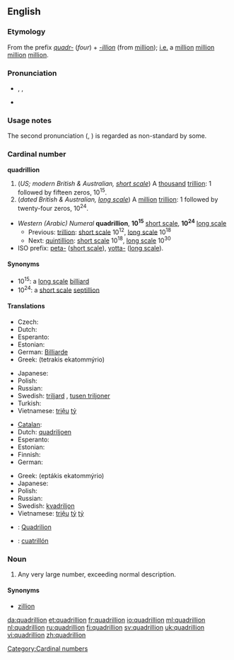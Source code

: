 {{also|Quadrillion}}
==English==
{{wikipedia|long and short scales}}

===Etymology===
From the prefix ''[[quadr-]]'' (''four'') + ''[[-illion]]'' (from [[million]]); [[i.e.]] a [[million]] [[million]] [[million]] [[million]].

===Pronunciation===
* {{a|UK}} {{IPA|/kwɒˈdɹɪljən/|/kwɒˈdʒɹɪljən/}}, {{SAMPA|/kwQ"dr\Ilj@n/|/kwQ"dZr\Ilj@n/}}, {{shavian|𐑒𐑢𐑭𐑡𐑮𐑦𐑤𐑾}}
* {{audio|en-us-quadrillion.ogg|Audio (US)}}
*: {{rhymes|ɪljən}}

===Usage notes===
The second pronunciation ({{IPAchar|/dʒ/}}, {{SAMPAchar|/dZ/}}) is regarded as non-standard by some.

===Cardinal number===
'''quadrillion'''

# (''US; modern British & Australian, [[w:Long and short scales|short scale]]'') A [[thousand]] [[trillion]]: 1 followed by fifteen zeros, 10<sup>15</sup>.
# (''dated British & Australian, [[w:Long and short scales|long scale]]'') A [[million]] [[trillion]]: 1 followed by twenty-four zeros, 10<sup>24</sup>.

* ''Western (Arabic) Numeral'' '''quadrillion''', '''10<sup>15</sup>''' [[w:Long and short scales|short scale]], '''10<sup>24</sup>''' [[w:Long and short scales|long scale]]
** Previous: [[trillion]]: [[w:Long and short scales|short scale]] 10<sup>12</sup>, [[w:Long and short scales|long scale]] 10<sup>18</sup>
** Next: [[quintillion]]: [[w:Long and short scales|short scale]] 10<sup>18</sup>, [[w:Long and short scales|long scale]] 10<sup>30</sup>
* ISO prefix: [[peta-]] ([[w:Long and short scales|short scale]]), [[yotta-]] ([[w:Long and short scales|long scale]]).

====Synonyms====
* 10<sup>15</sup>: a [[w:Long and short scales|long scale]] [[billiard]]
* 10<sup>24</sup>: a [[w:Long and short scales|short scale]] [[septillion]]

====Translations====
{{trans-top|a thousand trillion, 10<sup>15</sup>}}
* Czech: {{t-|cs|biliarda|f}}
* Dutch: {{t+|nl|biljard}}
* Esperanto: {{t-|eo|duiliardo|xs=Esperanto}}
* Estonian: {{t|et|kvadriljon}}
* German: [[Billiarde]]
* Greek: {{t|el|τετράκις εκατομμύριο|n|sc=Grek}} (tetrakis ekatommýrio)
{{trans-mid}}
* Japanese: {{t|ja|千兆|tr=senchō|sc=Jpan}}
* Polish: {{t|pl|biliard|m}}
* Russian: {{t+|ru|квадриллион|m|tr=kvadrillión|sc=Cyrl}}
* Swedish: [[triljard]] {{c}}, [[tusen triljoner]] {{c|p}}
* Turkish: {{t|tr|katrilyon}}
* Vietnamese: [[triệu]] [[tỷ]]
{{trans-bottom}}

{{trans-top|a million trillion, 10<sup>24</sup>}}
* [[Catalan]]: {{t-|ca|quadrilió}}
* Dutch: [[quadriljoen]]
* Esperanto: {{t-|eo|kvariliono|xs=Esperanto}}
* Estonian: {{t|et|septiljon}}
* Finnish: {{t+|fi|kvadriljoona}}
* German: {{t+|de|Quadrillion|f}}
{{trans-mid}}
* Greek: {{t|el|επτάκις εκατομμύριο|n|sc=Grek}} (eptákis ekatommýrio)
* Japanese: {{t-|ja|一秭|tr=isshi|sc=Jpan}}
* Polish: {{t|pl|kwadrylion|m}}
* Russian: {{t-|ru|септиллион|m|tr=septillión|sc=Cyrl}}
* Swedish: [[kvadriljon]] {{c}}
* Vietnamese: [[triệu]] [[tỷ]] [[tỷ]]
{{trans-bottom}}

{{checktrans}}
* {{ttbc|Romanian}}: [[Quadrilion]] {{n}}
* {{ttbc|Spanish}}: [[cuatrillón]]

===Noun===
{{en-noun}}

# {{rfd-sense}} {{context|figurative|slang}} Any very large number, exceeding normal description.

====Synonyms====
* [[zillion]]

[[Category:Cardinal numbers]]

[[da:quadrillion]]
[[et:quadrillion]]
[[fr:quadrillion]]
[[io:quadrillion]]
[[ml:quadrillion]]
[[nl:quadrillion]]
[[ru:quadrillion]]
[[fi:quadrillion]]
[[sv:quadrillion]]
[[uk:quadrillion]]
[[vi:quadrillion]]
[[zh:quadrillion]]